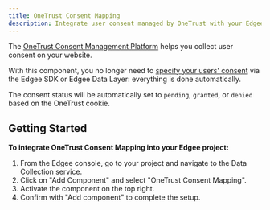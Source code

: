 ```yaml
---
title: OneTrust Consent Mapping
description: Integrate user consent managed by OneTrust with your Edgee components.
---
```



<EdgeeSdk />

The [OneTrust Consent Management Platform](https://www.onetrust.com/products/consent-management/) helps you collect user consent on your website.

With this component, you no longer need to [specify your users' consent](/services/data-collection/consent)
via the Edgee SDK or Edgee Data Layer: everything is done automatically.

The consent status will be automatically set to `pending`, `granted`, or `denied` based on the OneTrust cookie.

## Getting Started

**To integrate OneTrust Consent Mapping into your Edgee project:**

1. From the Edgee console, go to your project and navigate to the Data Collection service.
2. Click on "Add Component" and select "OneTrust Consent Mapping".
3. Activate the component on the top right.
4. Confirm with "Add component" to complete the setup.

